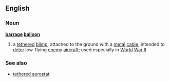 ==English==
===Noun===
'''[[barrage]] [[balloon]]'''
{{wikipedia}}
# a [[tether]]ed [[blimp]], attached to the ground with a [[metal]] [[cable]], intended to [[deter]] low-flying [[enemy]] [[aircraft]]; used especially in [[World War II]]
===See also===
*[[tethered aerostat]]